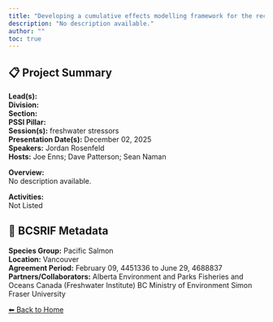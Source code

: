 ```yaml
---
title: "Developing a cumulative effects modelling framework for the recovery of aquatic salmonid populations"
description: "No description available."
author: ""
toc: true
---
```


## 📋 Project Summary

**Lead(s):**   
**Division:**   
**Section:**   
**PSSI Pillar:**   
**Session(s):** freshwater stressors  
**Presentation Date(s):** December 02, 2025  
**Speakers:** Jordan Rosenfeld  
**Hosts:** Joe Enns; Dave Patterson; Sean Naman  

**Overview:**  
No description available.   

**Activities:**  
Not Listed

## 🧬 BCSRIF Metadata

**Species Group:** Pacific Salmon  
**Location:** Vancouver  
**Agreement Period:** February 09, 4451336 to June 29, 4688837  
**Partners/Collaborators:** Alberta Environment and Parks
Fisheries and Oceans Canada (Freshwater Institute)
BC Ministry of Environment
Simon Fraser University
  

[⬅ Back to Home](../index.qmd)

